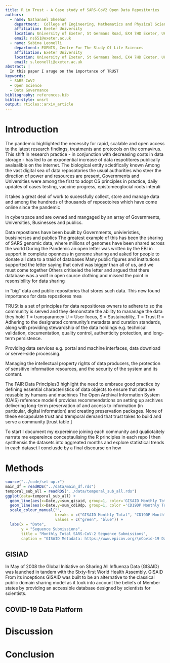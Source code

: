 ```yaml
---
title: R in Trust - A Case study of SARS-CoV2 Open Data Repositories 
authors:
  - name: Nathanael Sheehan
    department:  College of Engineering, Mathematics and Physical Sciences 
    affiliation: Exeter University
    location: University of Exeter, St Germans Road, EX4 7HD Exeter, UK
    email: ns651@exeter.ac.uk
  - name: Sabina Leonelli
    department: EGENIS, Centre For The Study Of Life Sciences
    affiliation: Exeter University
    location: University of Exeter, St Germans Road, EX4 7HD Exeter, UK
    email: s.leonelli@exeter.ac.uk
abstract: |
  In this paper I aruge on the importance of TRUST 
keywords:
  - SARS-CoV2
  - Open Science
  - Data Governance
bibliography: references.bib
biblio-style: unsrt
output: rticles::arxiv_article
---
```


# Introduction


The pandemic highlighted the necessity for rapid, scalable and open access to the latest research findings, treatments and protocols on the cornavirus. This shift in research practice - in conjunction with decreasing costs in data storage - has led to an exponential increase of data respotitores publically avalaalible on the internet. The biological entity scietifically known 
Among the vast digital sea of data reposotories the usual authorities who steer the direction of power and resources are present, Governments and Universities were among the first to adopt OS principles in practice, daily updates of cases testing, vaccine progress, epistomeoglocial roots interali   

it takes a great deal of work to sucessfully collect, store and manage data 
and among the hundreds of thousands of reposotoires which have come online since the pandemic

in cyberspace and are owned and mangaged by an array of Governments, Universities, Businesses and publics. 


Data repostiores have been buuilt by Governments, univieristies, busisinerses and publics
The greatest example of this has been the sharing of SARS genomic data, where millions of genomes have been shared across the world 
During the Pandemic an open letter was written by the EBI in support in complete openness in genome sharing and asked for people to donate all data to a traid of databases
Many public figures and institutions supported the letter saying that coivd was bigger than all of us, and we must come together
Others critiseied the letter and argued that there database was a wolf in open source clothing and missed the point in resonsibility for data sharing

 in "big" data and public repositories that stores such data. This new found importance for data repostiores mea 


TRUSt is a set of principles for data repositiores owners to adhere to so the community is served and they demonstate the ability to mananage the data they hold
T = transparancey U = User focus, S = Sustainablity, T = Trust
R = Adhering to the designated community’s metadata and curation standards, along with providing stewardship of the data holdings e.g. technical validation, documentation, quality control, authenticity protection, and long-term persistence.

Providing data services e.g. portal and machine interfaces, data download or server-side processing.

Managing the intellectual property rights of data producers, the protection of sensitive information resources, and the security of the system and its content.

The FAIR Data Principles3 highlight the need to embrace good practice by defining essential characteristics of data objects to ensure that data are reusable by humans and machines 
The Open Archival Information System (OAIS) reference model4 provides recommendations on setting up archives delivering long-term preservation of and access to information (in particular, digital information) and creating preservation packages.
None of these encapsulate trust and tremporal demand that trust takes to build and serve a community
[trust table ]

To start I document my expereince joining each community and qualiotaitely narrate me expereince conceptaulising the R principles in each repo
I then systhensis the datasets into aggreated months and explore statistical trends in each dataset
I conclusde by a final discourse on how 

# Methods

```r
source("../code/set-up.r")
main_df = readRDS("../data/main_df.rds")
temporal_sub_all = readRDS("../data/temporal_sub_all.rds")
ggplot(data=temporal_sub_all) +
  geom_line(aes(x=Date,y=sum_gisaid, group=1, color='GISAID Monthly Total')) +
  geom_line(aes(x=Date,y=sum_cd19dp, group=1, color ='CD19DP Monthly Total')) +
  scale_colour_manual("",
                      breaks = c("GISAID Monthly Total", "CD19DP Monthly Total"),
                      values = c("green", "blue")) +
  labs(x = "Date",
       y = "Sequence Submissions",
       title = "Monthly Total SARS-CoV-2 Sequence Submissions",
       caption = "GISAID Metadata: https://www.epicov.org/\nCovid-19 Data Platform Metadata: https://www.ebi.ac.uk/ena/portal/api/ ") + theme(axis.text.x = element_text(angle = 90, vjust = 0.5),   legend.position = "bottom")


```




## GISIAD

In May of 2008 the Global Initiative on Sharing All Influenza Data (GISAID) was launched in tandem with the Sixty-first World Health Assembly. GISAID 
From its inceptions GISAID was built to be an alternative to the classical public domain sharing model as it took into account the beliefs of Member states by providing an accessible database designed by scientists for scientists. 


## COVID-19 Data Platform

# Discussion

# Conclusion


